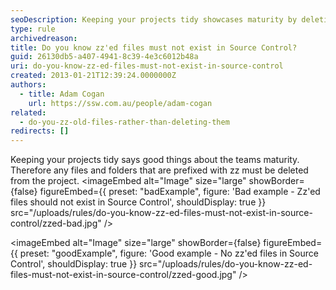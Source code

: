 ```yaml
---
seoDescription: Keeping your projects tidy showcases maturity by deleting files and folders prefixed with "zz".
type: rule
archivedreason:
title: Do you know zz'ed files must not exist in Source Control?
guid: 26130db5-a407-4941-8c39-4e3c6012b48a
uri: do-you-know-zz-ed-files-must-not-exist-in-source-control
created: 2013-01-21T12:39:24.0000000Z
authors:
  - title: Adam Cogan
    url: https://ssw.com.au/people/adam-cogan
related:
  - do-you-zz-old-files-rather-than-deleting-them
redirects: []
---
```


Keeping your projects tidy says good things about the teams maturity. Therefore any files and folders that are prefixed with zz must be deleted from the project.
<imageEmbed
  alt="Image"
  size="large"
  showBorder={false}
  figureEmbed={{
    preset: "badExample",
    figure: 'Bad example - Zz\'ed files should not exist in Source Control',
    shouldDisplay: true
  }}
  src="/uploads/rules/do-you-know-zz-ed-files-must-not-exist-in-source-control/zzed-bad.jpg"
/>

<imageEmbed
  alt="Image"
  size="large"
  showBorder={false}
  figureEmbed={{
    preset: "goodExample",
    figure: 'Good example - No zz\'ed files in Source Control',
    shouldDisplay: true
  }}
  src="/uploads/rules/do-you-know-zz-ed-files-must-not-exist-in-source-control/zzed-good.jpg"
/>